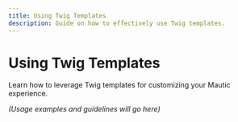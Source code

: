 ```yaml
---
title: Using Twig Templates
description: Guide on how to effectively use Twig templates.
---
```


# Using Twig Templates

Learn how to leverage Twig templates for customizing your Mautic experience.

*(Usage examples and guidelines will go here)*
